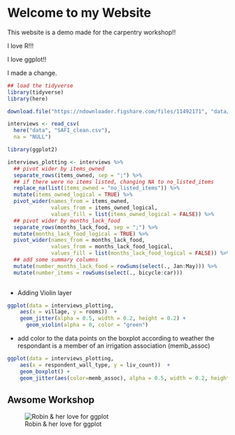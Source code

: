 # Welcome to my Website

This website is a demo made for the carpentry workshop!!

I love R!!!

I love ggplot!!

I made a change.


```r
## load the tidyverse
library(tidyverse)
library(here)

download.file("https://ndownloader.figshare.com/files/11492171", "data/SAFI_clean.csv", mode = "wb")
```

```r
interviews <- read_csv(
  here("data", "SAFI_clean.csv"), 
  na = "NULL")
```

```r
library(ggplot2)
```

```r
interviews_plotting <- interviews %>%
  ## pivot wider by items_owned
  separate_rows(items_owned, sep = ";") %>%
  ## if there were no items listed, changing NA to no_listed_items
  replace_na(list(items_owned = "no_listed_items")) %>%
  mutate(items_owned_logical = TRUE) %>%
  pivot_wider(names_from = items_owned, 
              values_from = items_owned_logical, 
              values_fill = list(items_owned_logical = FALSE)) %>%
  ## pivot wider by months_lack_food
  separate_rows(months_lack_food, sep = ";") %>%
  mutate(months_lack_food_logical = TRUE) %>%
  pivot_wider(names_from = months_lack_food, 
              values_from = months_lack_food_logical, 
              values_fill = list(months_lack_food_logical = FALSE)) %>%
  ## add some summary columns
  mutate(number_months_lack_food = rowSums(select(., Jan:May))) %>%
  mutate(number_items = rowSums(select(., bicycle:car)))
  
```


* Adding Violin layer 

```r
ggplot(data = interviews_plotting, 
    aes(x = village, y = rooms))  +
    geom_jitter(alpha = 0.5, width = 0.2, height = 0.2) +
      geom_violin(alpha = 0, color = "green")
```



* add color to the data points on the boxplot according to weather the respondant is a member of an irrigation association (memb_assoc)


```r
ggplot(data = interviews_plotting, 
    aes(x = respondent_wall_type, y = liv_count))  +
    geom_boxplot() + 
    geom_jitter(aes(color=memb_assoc), alpha = 0.5, width = 0.2, height = 0.2) 
```


## Awsome Workshop

![Robin & her love for ggplot](./figs/worshop.png)





